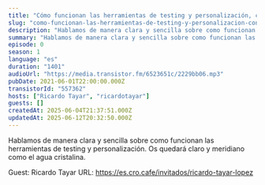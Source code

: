 ```yaml
---
title: "Cómo funcionan las herramientas de testing y personalización, con Ricardo Tayar"
slug: "como-funcionan-las-herramientas-de-testing-y-personalizacion-con-ricardo-tayar"
description: "Hablamos de manera clara y sencilla sobre como funcionan las herramientas de testing y personalización. Os quedará claro y meridiano como el agua cristalina.\n\n\n\n\nGuest: Ricardo Tayar\nURL: https://es.cro.cafe/invitados/ricardo-tayar-lopez\n"
summary: "Hablamos de manera clara y sencilla sobre como funcionan las herramientas de testing y personalización. Os quedará claro y meridiano como el agua cristalina."
episode: 0
season: 1
language: "es"
duration: "1401"
audioUrl: "https://media.transistor.fm/6523651c/2229bb06.mp3"
pubDate: 2021-06-01T22:00:00.000Z
transistorId: "557362"
hosts: ["Ricardo Tayar", "ricardotayar"]
guests: []
createdAt: 2025-06-04T21:37:51.000Z
updatedAt: 2025-06-12T20:32:50.000Z
---
```


Hablamos de manera clara y sencilla sobre como funcionan las herramientas de testing y personalización. Os quedará claro y meridiano como el agua cristalina.




Guest: Ricardo Tayar
URL: https://es.cro.cafe/invitados/ricardo-tayar-lopez

